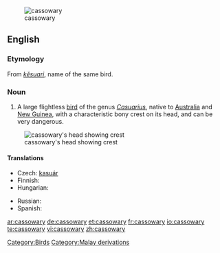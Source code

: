 [[Image:Casuarius casuarius - double-wattled cassowary.jpg|thumb|cassowary]]
==English==

===Etymology===
From {{etyl|ms|en}} ''[[kesuari|kĕsuari]]'', name of the same bird.

===Noun===
{{en-noun|cassowaries}}

# A large flightless [[bird]] of the genus ''[[Casuarius]]'', native to [[Australia]] and [[New Guinea]], with a characteristic bony crest on its head, and can be very dangerous.

[[Image:Cassowary head frontal.jpg|thumb|cassowary's head showing crest]]

====Translations====
{{trans-top|a large flightless bird of the genus Casuarius}}
* Czech: [[kasuár]]
* Finnish: {{t-|fi|kasuaari}}
* Hungarian: {{t|hu|kazuár}}
{{trans-mid}}
* Russian: {{t+|ru|казуар|sc=Cyrl}}
* Spanish: {{t+|es|casuario|m}}
{{trans-bottom}}

[[Category:Birds]]
[[Category:Malay derivations]]

[[ar:cassowary]]
[[de:cassowary]]
[[et:cassowary]]
[[fr:cassowary]]
[[io:cassowary]]
[[te:cassowary]]
[[vi:cassowary]]
[[zh:cassowary]]